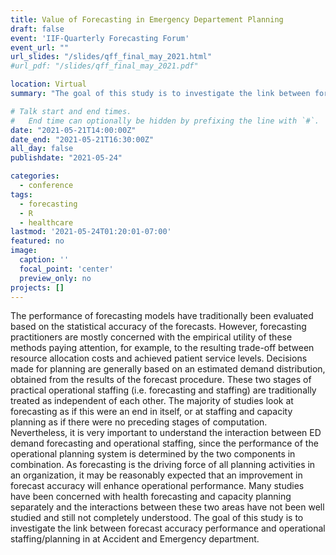 ```yaml
---
title: Value of Forecasting in Emergency Departement Planning
draft: false
event: 'IIF-Quarterly Forecasting Forum'
event_url: ""
url_slides: "/slides/qff_final_may_2021.html"
#url_pdf: "/slides/qff_final_may_2021.pdf"

location: Virtual
summary: "The goal of this study is to investigate the link between forecast accuracy performance and operational staffing/planning in at Accident and Emergency department."

# Talk start and end times.
#   End time can optionally be hidden by prefixing the line with `#`.
date: "2021-05-21T14:00:00Z"
date_end: "2021-05-21T16:30:00Z"
all_day: false
publishdate: "2021-05-24"

categories:
  - conference
tags:
  - forecasting
  - R
  - healthcare
lastmod: '2021-05-24T01:20:01-07:00'
featured: no
image:
  caption: ''
  focal_point: 'center'
  preview_only: no
projects: []
---
```


The performance of forecasting models have traditionally been evaluated based on the statistical accuracy of the forecasts. However, forecasting practitioners are mostly concerned with the empirical utility of these methods paying attention, for example, to the resulting trade-off between resource allocation costs and achieved patient service levels.
Decisions made for planning are generally based on an estimated demand distribution, obtained from the results of the forecast procedure.
These two stages of practical operational staffing (i.e. forecasting and staffing) are traditionally treated as independent of each other. The majority of studies look at forecasting as if this were an end in itself, or at staffing and capacity planning as if there were no preceding stages of computation. Nevertheless, it is very important to understand the interaction between ED demand forecasting and operational staffing, since the performance of the operational planning system is determined by the two components in combination.
As forecasting is the driving force of all planning activities in an organization, it may be reasonably expected that an improvement in forecast accuracy will enhance operational performance. Many studies have been concerned with health forecasting and capacity planning separately and the interactions between these two areas have not been well studied and still not completely understood.
 The goal of this study is to investigate the link between forecast accuracy performance and operational staffing/planning in at Accident and Emergency department.